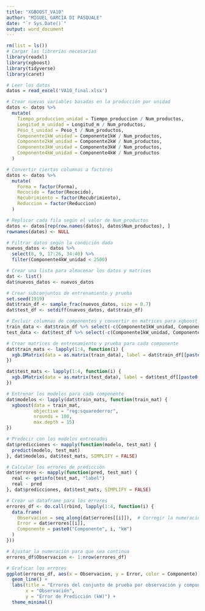---
title: "XGBOOST_VA10"
author: "MIGUEL GARCÍA DI PASQUALE"
date: "`r Sys.Date()`"
output: word_document
---
```{r}
rm(list = ls())
# Cargar las librerías necesarias
library(readxl)
library(xgboost)
library(tidyverse)
library(caret)

# Leer los datos
datos = read_excel('VA10_final.xlsx')

# Crear nuevas variables basadas en la producción por unidad
datos <- datos %>%
  mutate(
    Tiempo_produccion_unidad = Tiempo_produccion / Num_productos,
    Longitud_m_unidad = Longitud_m / Num_productos,
    Peso_t_unidad = Peso_t / Num_productos,
    Componente1kW_unidad = Componente1kW / Num_productos,
    Componente2kW_unidad = Componente2kW / Num_productos,
    Componente3kW_unidad = Componente3kW / Num_productos,
    Componente4kW_unidad = Componente4kW / Num_productos
  )

# Convertir ciertas columnas a factores
datos <- datos %>%
  mutate(
    Forma = factor(Forma),
    Recocido = factor(Recocido),
    Recubrimiento = factor(Recubrimiento),
    Reduccion = factor(Reduccion)
  )

# Replicar cada fila según el valor de Num_productos
datos <- datos[rep(row.names(datos), datos$Num_productos), ]
rownames(datos) <- NULL

# Filtrar datos según la condición dada
nuevos_datos <- datos %>%
  select(8, 9, 17:26, 34:40) %>%
  filter(Componente4kW_unidad < 2500)

# Crear una lista para almacenar los datos y matrices
dat <- list()
dat$nuevos_datos <- nuevos_datos

# Crear subconjuntos de entrenamiento y prueba
set.seed(1919)
dat$train_df <- sample_frac(nuevos_datos, size = 0.7)
dat$test_df <- setdiff(nuevos_datos, dat$train_df)

# Excluir columnas de componentes y convertir en matrices para xgboost
train_data <- dat$train_df %>% select(-c(Componente1kW_unidad, Componente2kW_unidad, Componente3kW_unidad, Componente4kW_unidad))
test_data <- dat$test_df %>% select(-c(Componente1kW_unidad, Componente2kW_unidad, Componente3kW_unidad, Componente4kW_unidad))

# Crear matrices de entrenamiento y prueba para cada componente
dat$train_mats <- lapply(1:4, function(i) {
  xgb.DMatrix(data = as.matrix(train_data), label = dat$train_df[[paste0("Componente", i, "kW_unidad")]])
})

dat$test_mats <- lapply(1:4, function(i) {
  xgb.DMatrix(data = as.matrix(test_data), label = dat$test_df[[paste0("Componente", i, "kW_unidad")]])
})

# Entrenar los modelos para cada componente
dat$modelos <- lapply(dat$train_mats, function(train_mat) {
  xgboost(data = train_mat, 
          objective = "reg:squarederror", 
          nrounds = 100, 
          max.depth = 15)
})

# Predecir con los modelos entrenados
dat$predicciones <- mapply(function(modelo, test_mat) {
  predict(modelo, test_mat)
}, dat$modelos, dat$test_mats, SIMPLIFY = FALSE)

# Calcular los errores de predicción
dat$errores <- mapply(function(pred, test_mat) {
  real <- getinfo(test_mat, "label")
  real - pred
}, dat$predicciones, dat$test_mats, SIMPLIFY = FALSE)

# Crear un dataframe para los errores
errores_df <- do.call(rbind, lapply(1:4, function(i) {
  data.frame(
    Observacion = seq_along(dat$errores[[i]]),  # Corregir la numeración continua
    Error = dat$errores[[i]],
    Componente = paste0("Componente", i, "kW")
  )
}))

# Ajustar la numeración para que sea continua
errores_df$Observacion <- 1:nrow(errores_df)

# Graficar los errores
ggplot(errores_df, aes(x = Observacion, y = Error, color = Componente)) +
  geom_line() +
  labs(title = "Errores del conjunto de prueba por observación y componente",
       x = "Observación",
       y = "Error de Predicción (kW)") +
  theme_minimal()


```
